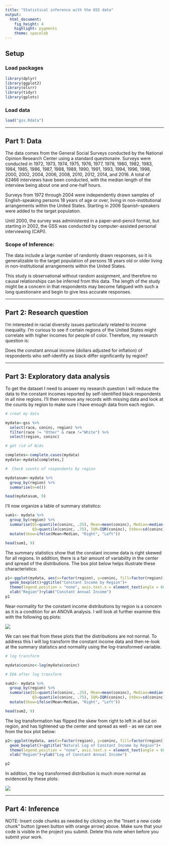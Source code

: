 ```yaml
---
title: "Statistical inference with the GSS data"
output: 
  html_document: 
    fig_height: 4
    highlight: pygments
    theme: spacelab
---
```


## Setup

### Load packages

```r
library(dplyr)
library(ggplot2)
library(olsrr)
library(tidyr)
library(gplots)
```

### Load data

```r
load("gss.Rdata")
```



* * *

## Part 1: Data

The data comes from the General Social Surveys conducted by the National Opinion Research Center using a standard questionaire.  Surveys were conducted in 1972, 1973, 1974, 1975, 1976, 1977, 1978, 1980, 1982, 1983, 1984, 1985, 1986, 1987, 1988, 1989, 1990, 1991, 1993, 1994, 1996, 1998, 2000, 2002, 2004, 2006, 2008, 2010, 2012, 2014, and 2016.  A total of 62466 interviews have been conducted, with the median length of the interview being about one and one-half hours.  

Surveys from 1972 through 2004 were independently drawn samples of English-speaking persons 18 years of age or over, living in non-institutional arrangements within the United States. Starting in 2006 Spanish-speakers were added to the target population. 

Until 2000, the survey was administered in a paper-and-pencil format, but starting in 2002, the GSS was conducted by computer-assisted personal interviewing (CAPI).

### Scope of Inference:

The data include a large number of randomly drawn responses, so it is generalizable to the target population of persons 18 years old or older living in non-institutional arrangements within the United States. 

This study is observational without random assignment, and therefore no causal relationships can be inferred from this data.  The length of the study might be a concern in that respondents may become fatigued with such a long questionaire and begin to give less accurate responses.

* * *

## Part 2: Research question

I'm interested in racial diversity issues particularly related to income inequality.  I'm curious to see if certain regions of the United States might correlate with higher incomes for people of color.  Therefore, my research question is:

Does the constant annual income (dollars adjusted for inflation) of respondents who self-idenfify as black differ significantly by region?


* * *

## Part 3: Exploratory data analysis

To get the dataset I need to answer my research question I will reduce the data to the constant incomes reported by self-identified black respondents in all nine regions.  I'll then remove any records with missing data and look at the counts by region to make sure I have enough data from each region.

```r

# creat my data

mydata<-gss %>%
  select(race, coninc, region) %>%
  filter(race != "Other" & race !="White") %>%
  select(region, coninc)

# get rid of N/As

completes<-complete.cases(mydata)
mydata<-mydata[completes,]

#  Check counts of respondents by region

mydatasum<-mydata %>%
  group_by(region) %>%
  summarise(n=n())

head(mydatasum, 9)

```

I'll now organize a table of summary statistics:

```r

sum1<- mydata %>%
  group_by(region) %>%
  summarise(Q1=quantile(coninc, .25), Mean=mean(coninc), Median=median(coninc),
            Q3=quantile(coninc, .75), IQR=IQR(coninc), StDev=sd(coninc)) %>%
  mutate(Skew=ifelse(Mean>Median, "Right", "Left"))

head(sum1, 9)
```

The summary statistics show that the constant income data is right skewed for all regions.  In addition, there is a fair amount of variability in the center and spread of the distributions.  The box plot below helps illustrate these characteristics:


```r
p1<-ggplot(mydata, aes(x=factor(region), y=coninc, fill=factor(region)))+
  geom_boxplot()+ggtitle("Constant Income by Region")+
  theme(legend.position = "none", axis.text.x = element_text(angle = 60,hjust = 1))+
  xlab("Region")+ylab("Constant Annual Income")
p1
```

Near-normality for the constant income distributions by region is a concern as it is a condition for an ANOVA analysis.  I will look at further examine this with the following qq plots:

![](plot1.png)

We can see that from these plots that the distributions are not normal.  To address this I will log transform the constant income data and then re-look at the summary statistics and normality using the log-transformed variable.

```r
# log transform

mydata$coninc<-log(mydata$coninc)

# EDA after log transform

sum2<- mydata %>%
  group_by(region) %>%
  summarise(Q1=quantile(coninc, .25), Mean=mean(coninc), Median=median(coninc),
            Q3=quantile(coninc, .75), IQR=IQR(coninc), StDev=sd(coninc)) %>%
  mutate(Skew=ifelse(Mean>Median, "Right", "Left"))

head(sum2, 9)
```

The log transformation has flipped the skew from right to left in all but on region, and has tightened up the center and spread as well - as we can see from the box plot below:

```r

p2<-ggplot(mydata, aes(x=factor(region), y=coninc, fill=factor(region)))+
  geom_boxplot()+ggtitle("Natural Log of Constant Income by Region")+
  theme(legend.position = "none", axis.text.x = element_text(angle = 60,hjust = 1))+
  xlab("Region")+ylab("Log of Constant Annual Income")

p2

```

In addition, the log transformed distribution is much more normal as evidenced by these plots:

![](plot2.png)

* * *

## Part 4: Inference

NOTE: Insert code chunks as needed by clicking on the "Insert a new code chunk" 
button (green button with orange arrow) above. Make sure that your code is visible
in the project you submit. Delete this note when before you submit your work.
